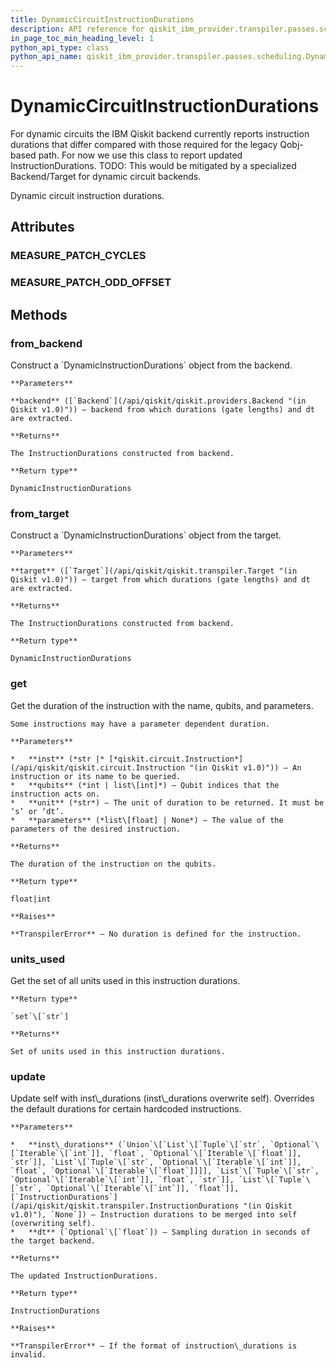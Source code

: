 ```yaml
---
title: DynamicCircuitInstructionDurations
description: API reference for qiskit_ibm_provider.transpiler.passes.scheduling.DynamicCircuitInstructionDurations
in_page_toc_min_heading_level: 1
python_api_type: class
python_api_name: qiskit_ibm_provider.transpiler.passes.scheduling.DynamicCircuitInstructionDurations
---
```


# DynamicCircuitInstructionDurations

<Class id="qiskit_ibm_provider.transpiler.passes.scheduling.DynamicCircuitInstructionDurations" isDedicatedPage={true} github="https://github.com/Qiskit/qiskit-ibm-provider/tree/stable/0.10/qiskit_ibm_provider/transpiler/passes/scheduling/utils.py#L133-L367" signature="DynamicCircuitInstructionDurations(instruction_durations=None, dt=None, enable_patching=True)">
  For dynamic circuits the IBM Qiskit backend currently reports instruction durations that differ compared with those required for the legacy Qobj-based path. For now we use this class to report updated InstructionDurations. TODO: This would be mitigated by a specialized Backend/Target for dynamic circuit backends.

  Dynamic circuit instruction durations.

  ## Attributes

  ### MEASURE\_PATCH\_CYCLES

  <Attribute id="qiskit_ibm_provider.transpiler.passes.scheduling.DynamicCircuitInstructionDurations.MEASURE_PATCH_CYCLES" name="MEASURE_PATCH_CYCLES" attributeValue="= 160" />

  ### MEASURE\_PATCH\_ODD\_OFFSET

  <Attribute id="qiskit_ibm_provider.transpiler.passes.scheduling.DynamicCircuitInstructionDurations.MEASURE_PATCH_ODD_OFFSET" name="MEASURE_PATCH_ODD_OFFSET" attributeValue="= 64" />

  ## Methods

  ### from\_backend

  <Function id="qiskit_ibm_provider.transpiler.passes.scheduling.DynamicCircuitInstructionDurations.from_backend" name="from_backend" github="https://github.com/Qiskit/qiskit-ibm-provider/tree/stable/0.10/qiskit_ibm_provider/transpiler/passes/scheduling/utils.py#L155-L209" signature="classmethod from_backend(backend)">
    Construct a `DynamicInstructionDurations` object from the backend.

    **Parameters**

    **backend** ([`Backend`](/api/qiskit/qiskit.providers.Backend "(in Qiskit v1.0)")) – backend from which durations (gate lengths) and dt are extracted.

    **Returns**

    The InstructionDurations constructed from backend.

    **Return type**

    DynamicInstructionDurations
  </Function>

  ### from\_target

  <Function id="qiskit_ibm_provider.transpiler.passes.scheduling.DynamicCircuitInstructionDurations.from_target" name="from_target" github="https://github.com/Qiskit/qiskit-ibm-provider/tree/stable/0.10/qiskit_ibm_provider/transpiler/passes/scheduling/utils.py#L211-L230" signature="classmethod from_target(target)">
    Construct a `DynamicInstructionDurations` object from the target.

    **Parameters**

    **target** ([`Target`](/api/qiskit/qiskit.transpiler.Target "(in Qiskit v1.0)")) – target from which durations (gate lengths) and dt are extracted.

    **Returns**

    The InstructionDurations constructed from backend.

    **Return type**

    DynamicInstructionDurations
  </Function>

  ### get

  <Function id="qiskit_ibm_provider.transpiler.passes.scheduling.DynamicCircuitInstructionDurations.get" name="get" signature="get(inst, qubits, unit='dt', parameters=None)">
    Get the duration of the instruction with the name, qubits, and parameters.

    Some instructions may have a parameter dependent duration.

    **Parameters**

    *   **inst** (*str |* [*qiskit.circuit.Instruction*](/api/qiskit/qiskit.circuit.Instruction "(in Qiskit v1.0)")) – An instruction or its name to be queried.
    *   **qubits** (*int | list\[int]*) – Qubit indices that the instruction acts on.
    *   **unit** (*str*) – The unit of duration to be returned. It must be ‘s’ or ‘dt’.
    *   **parameters** (*list\[float] | None*) – The value of the parameters of the desired instruction.

    **Returns**

    The duration of the instruction on the qubits.

    **Return type**

    float|int

    **Raises**

    **TranspilerError** – No duration is defined for the instruction.
  </Function>

  ### units\_used

  <Function id="qiskit_ibm_provider.transpiler.passes.scheduling.DynamicCircuitInstructionDurations.units_used" name="units_used" signature="units_used()">
    Get the set of all units used in this instruction durations.

    **Return type**

    `set`\[`str`]

    **Returns**

    Set of units used in this instruction durations.
  </Function>

  ### update

  <Function id="qiskit_ibm_provider.transpiler.passes.scheduling.DynamicCircuitInstructionDurations.update" name="update" github="https://github.com/Qiskit/qiskit-ibm-provider/tree/stable/0.10/qiskit_ibm_provider/transpiler/passes/scheduling/utils.py#L232-L278" signature="update(inst_durations, dt=None)">
    Update self with inst\_durations (inst\_durations overwrite self). Overrides the default durations for certain hardcoded instructions.

    **Parameters**

    *   **inst\_durations** (`Union`\[`List`\[`Tuple`\[`str`, `Optional`\[`Iterable`\[`int`]], `float`, `Optional`\[`Iterable`\[`float`]], `str`]], `List`\[`Tuple`\[`str`, `Optional`\[`Iterable`\[`int`]], `float`, `Optional`\[`Iterable`\[`float`]]]], `List`\[`Tuple`\[`str`, `Optional`\[`Iterable`\[`int`]], `float`, `str`]], `List`\[`Tuple`\[`str`, `Optional`\[`Iterable`\[`int`]], `float`]], [`InstructionDurations`](/api/qiskit/qiskit.transpiler.InstructionDurations "(in Qiskit v1.0)"), `None`]) – Instruction durations to be merged into self (overwriting self).
    *   **dt** (`Optional`\[`float`]) – Sampling duration in seconds of the target backend.

    **Returns**

    The updated InstructionDurations.

    **Return type**

    InstructionDurations

    **Raises**

    **TranspilerError** – If the format of instruction\_durations is invalid.
  </Function>
</Class>

